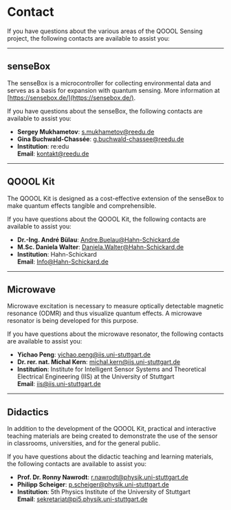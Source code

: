 # Contact

If you have questions about the various areas of the QOOOL Sensing project, the following contacts are available to assist you:

---

## senseBox

The senseBox is a microcontroller for collecting environmental data and serves as a basis for expansion with quantum sensing. More information at [https://sensebox.de/](https://sensebox.de/).

If you have questions about the senseBox, the following contacts are available to assist you:

- **Sergey Mukhametov**: [s.mukhametov@reedu.de](mailto:s.mukhametov@reedu.de)
- **Gina Buchwald-Chassée**: [g.buchwald-chassee@reedu.de](mailto:g.buchwald-chassee@reedu.de)
- **Institution**: re:edu  
  **Email**: [kontakt@reedu.de](mailto:kontakt@reedu.de)

---

## QOOOL Kit

The QOOOL Kit is designed as a cost-effective extension of the senseBox to make quantum effects tangible and comprehensible.

If you have questions about the QOOOL Kit, the following contacts are available to assist you:

- **Dr.-Ing. André Bülau**: [Andre.Buelau@Hahn-Schickard.de](mailto:Andre.Buelau@Hahn-Schickard.de)
- **M.Sc. Daniela Walter**: [Daniela.Walter@Hahn-Schickard.de](mailto:Daniela.Walter@Hahn-Schickard.de)
- **Institution**: Hahn-Schickard  
  **Email**: [Info@Hahn-Schickard.de](mailto:Info@Hahn-Schickard.de)

---

## Microwave

Microwave excitation is necessary to measure optically detectable magnetic resonance (ODMR) and thus visualize quantum effects. A microwave resonator is being developed for this purpose.

If you have questions about the microwave resonator, the following contacts are available to assist you:

- **Yichao Peng**: [yichao.peng@iis.uni-stuttgart.de](mailto:yichao.peng@iis.uni-stuttgart.de)
- **Dr. rer. nat. Michal Kern**: [michal.kern@iis.uni-stuttgart.de](mailto:michal.kern@iis.uni-stuttgart.de)
- **Institution**: Institute for Intelligent Sensor Systems and Theoretical Electrical Engineering (IIS) at the University of Stuttgart  
  **Email**: [iis@iis.uni-stuttgart.de](mailto:iis@iis.uni-stuttgart.de)

---

## Didactics

In addition to the development of the QOOOL Kit, practical and interactive teaching materials are being created to demonstrate the use of the sensor in classrooms, universities, and for the general public.

If you have questions about the didactic teaching and learning materials, the following contacts are available to assist you:

- **Prof. Dr. Ronny Nawrodt**: [r.nawrodt@physik.uni-stuttgart.de](mailto:r.nawrodt@physik.uni-stuttgart.de)
- **Philipp Scheiger**: [p.scheiger@physik.uni-stuttgart.de](mailto:p.scheiger@physik.uni-stuttgart.de)
- **Institution**: 5th Physics Institute of the University of Stuttgart  
  **Email**: [sekretariat@pi5.physik.uni-stuttgart.de](mailto:sekretariat@pi5.physik.uni-stuttgart.de)

